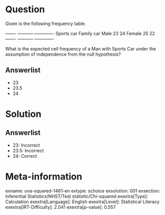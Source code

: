 Question
========

Given is the following frequency table.

  ------- ----------- ------------- Sports car Family car Male 23 24 Female 25 22 ------- ----------- -------------

What is the expected cell frequency of a Man with Sports Car under the assumption of independence from the null hypothesis?

Answerlist
----------

* 23
* 23.5
* 24

Solution
========

Answerlist
----------

* 23: Incorrect
* 23.5: Incorrect
* 24: Correct

Meta-information
================
exname: uva-squared-1461-en
extype: schoice
exsolution: 001
exsection: Inferential Statistics/NHST/Test statistic/Chi-squared
exextra[Type]: Calculation
exextra[Language]: English
exextra[Level]: Statistical Literacy
exextra[IRT-Difficulty]: 2.041
exextra[p-value]: 0.557
